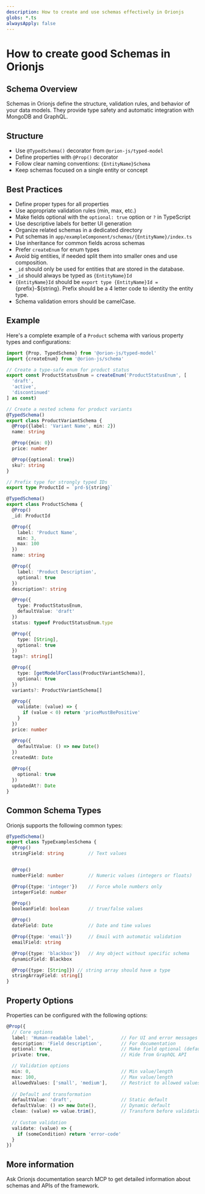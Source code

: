 ```yaml
---
description: How to create and use schemas effectively in Orionjs
globs: *.ts
alwaysApply: false
---
```

# How to create good Schemas in Orionjs

## Schema Overview

Schemas in Orionjs define the structure, validation rules, and behavior of your data models. They provide type safety and automatic integration with MongoDB and GraphQL.

## Structure
- Use `@TypedSchema()` decorator from `@orion-js/typed-model`
- Define properties with `@Prop()` decorator 
- Follow clear naming conventions: `{EntityName}Schema`
- Keep schemas focused on a single entity or concept

## Best Practices
- Define proper types for all properties
- Use appropriate validation rules (min, max, etc.)
- Make fields optional with the `optional: true` option or `?` in TypeScript
- Use descriptive labels for better UI generation
- Organize related schemas in a dedicated directory
- Put schemas in `app/exampleComponent/schemas/{EntityName}/index.ts`
- Use inheritance for common fields across schemas
- Prefer `createEnum` for enum types
- Avoid big entities, if needed split them into smaller ones and use composition.
- `_id` should only be used for entities that are stored in the database.
- `_id` should always be typed as `{EntityName}Id`
- `{EntityName}Id` should be `export type {EntityName}Id = `{prefix}-${string}. Prefix should be a 4 letter code to identity the entity type.
- Schema validation errors should be camelCase.

## Example

Here's a complete example of a `Product` schema with various property types and configurations:

```typescript
import {Prop, TypedSchema} from '@orion-js/typed-model'
import {createEnum} from '@orion-js/schema'

// Create a type-safe enum for product status
export const ProductStatusEnum = createEnum('ProductStatusEnum', [
  'draft',
  'active',
  'discontinued'
] as const)

// Create a nested schema for product variants
@TypedSchema()
export class ProductVariantSchema {
  @Prop({label: 'Variant Name', min: 2})
  name: string

  @Prop({min: 0})
  price: number

  @Prop({optional: true})
  sku?: string
}

// Prefix type for strongly typed IDs
export type ProductId = `prd-${string}`

@TypedSchema()
export class ProductSchema {
  @Prop()
  _id: ProductId

  @Prop({
    label: 'Product Name',
    min: 3,
    max: 100
  })
  name: string

  @Prop({
    label: 'Product Description',
    optional: true
  })
  description?: string

  @Prop({
    type: ProductStatusEnum,
    defaultValue: 'draft'
  })
  status: typeof ProductStatusEnum.type

  @Prop({
    type: [String],
    optional: true
  })
  tags?: string[]

  @Prop({
    type: [getModelForClass(ProductVariantSchema)],
    optional: true
  })
  variants?: ProductVariantSchema[]

  @Prop({
    validate: (value) => {
      if (value < 0) return 'priceMustBePositive'
    }
  })
  price: number

  @Prop({
    defaultValue: () => new Date()
  })
  createdAt: Date

  @Prop({
    optional: true
  })
  updatedAt?: Date
}
```

## Common Schema Types

Orionjs supports the following common types:

```typescript
@TypedSchema()
export class TypeExamplesSchema {
  @Prop()
  stringField: string         // Text values


  @Prop()
  numberField: number         // Numeric values (integers or floats)

  @Prop({type: 'integer'})    // Force whole numbers only
  integerField: number

  @Prop()
  booleanField: boolean       // true/false values

  @Prop()
  dateField: Date             // Date and time values

  @Prop({type: 'email'})      // Email with automatic validation
  emailField: string

  @Prop({type: 'blackbox'})   // Any object without specific schema
  dynamicField: Blackbox

  @Prop({type: [String]}) // string array should have a type
  stringArrayField: string[]
}
```

## Property Options

Properties can be configured with the following options:

```typescript
@Prop({
  // Core options
  label: 'Human-readable label',          // For UI and error messages
  description: 'Field description',       // For documentation
  optional: true,                         // Make field optional (default: false)
  private: true,                          // Hide from GraphQL API

  // Validation options
  min: 0,                                 // Min value/length
  max: 100,                               // Max value/length
  allowedValues: ['small', 'medium'],     // Restrict to allowed values
  
  // Default and transformation
  defaultValue: 'draft',                  // Static default
  defaultValue: () => new Date(),         // Dynamic default
  clean: (value) => value.trim(),         // Transform before validation
  
  // Custom validation
  validate: (value) => {
    if (someCondition) return 'error-code'
  }
})
```

## More information

Ask Orionjs documentation search MCP to get detailed information about schemas and APIs of the framework.
